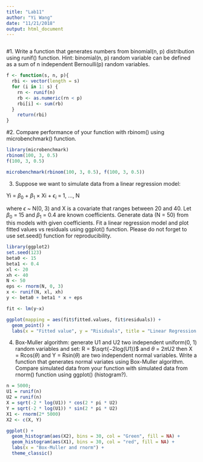 ```yaml
---
title: "Lab11"
author: "Yi Wang"
date: "11/21/2018"
output: html_document
---
```


```r

```
#1. Write a function that generates numbers from binomial(n, p) distribution using runif() function. Hint: binomial(n, p) random variable can be defined as a sum of n independent Bernoulli(p) random variables.

```r

f <- function(s, n, p){
  rbi <- vector(length = s)
  for (i in 1: s) {
    rn <- runif(n)
    rb <- as.numeric(rn < p)
    rbi[i] <- sum(rb)
  }
    return(rbi)
}


```

#2. Compare performance of your function with rbinom() using microbenchmark() function.

```r
library(microbenchmark)
rbinom(100, 3, 0.5)
f(100, 3, 0.5)

microbenchmark(rbinom(100, 3, 0.5), f(100, 3, 0.5))
```

3. Suppose we want to simulate data from a linear regression model:

Yi = $\beta_0$ + $\beta_1$ × Xi + $\epsilon_i$ = 1, ..., N

where $\epsilon$ ~ N(0, 3) and X is a covariate that ranges between 20 and 40. Let $\beta_0$ = 15 and $\beta_1$ = 0.4 are known coefficients. Generate data (N = 50) from this models with given coefficients. Fit a linear regression model and plot fitted values vs residuals using ggplot() function. Please do not forget to use set.seed() function for reproducibility.

```r
library(ggplot2)
set.seed(123)
beta0 <- 15
beta1 <- 0.4
xl <- 20
xh <- 40
N <- 50
eps <- rnorm(N, 0, 3)
x <- runif(N, xl, xh)
y <- beta0 + beta1 * x + eps

fit <- lm(y~x)

ggplot(mapping = aes(fit$fitted.values, fit$residuals)) +
  geom_point() + 
  labs(x = "Fitted value", y = "Risiduals", title = "Linear Regression Model")

```

4. Box-Muller algorithm: generate U1 and U2 two independent uniform(0, 1) random variables and set:
R = $\sqrt{−2log(U1)}$ and $\theta$ = 2$\pi$U2
then
X = Rcos($\theta$) and Y = Rsin($\theta$)
are two independent normal variables. Write a function that generates normal variates using Box-Muller algorithm. Compare simulated data from your function with simulated data from rnorm() function using ggplot() (histogram?).

```r
n = 5000;
U1 = runif(n)
U2 = runif(n)
X = sqrt(-2 * log(U1)) * cos(2 * pi * U2)
Y = sqrt(-2 * log(U1)) * sin(2 * pi * U2)
X1 <- rnorm(2* 5000)
X2 <- c(X, Y)

ggplot() +
  geom_histogram(aes(X2), bins = 30, col = "Green", fill = NA) +
  geom_histogram(aes(X1), bins = 30, col = "red", fill = NA) +
  labs(x = "Box-Muller and rnorm") +
  theme_classic()

  

```

